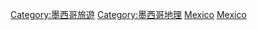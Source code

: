 {{Commons category|Visitor attractions in Mexico}}
[[Category:墨西哥旅遊|Category:墨西哥旅遊]] 
[[Category:墨西哥地理|Category:墨西哥地理]]
[[Category:各國旅遊景點|Mexico]]
[[Category:北美洲各國旅遊景點|Mexico]]